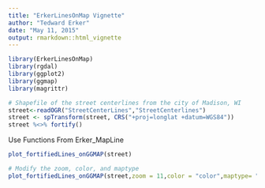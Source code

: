 ```yaml
---
title: "ErkerLinesOnMap Vignette"
author: "Tedward Erker"
date: "May 11, 2015"
output: rmarkdown::html_vignette
---
```


```r
library(ErkerLinesOnMap)
library(rgdal)
library(ggplot2)
library(ggmap)
library(magrittr)
```
```r
# Shapefile of the street centerlines from the city of Madison, WI
street<-readOGR("StreetCenterLines","StreetCenterlines")
street <- spTransform(street, CRS("+proj=longlat +datum=WGS84"))
street %<>% fortify()
```

Use Functions From Erker_MapLine
```r
plot_fortifiedLines_onGGMAP(street)

# Modify the zoom, color, and maptype
plot_fortifiedLines_onGGMAP(street,zoom = 11,color = "color",maptype= "satellite")
```